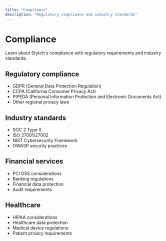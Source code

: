 ```yaml
---
title: "Compliance"
description: "Regulatory compliance and industry standards"
---
```


# Compliance

Learn about Stytch's compliance with regulatory requirements and industry standards.

## Regulatory compliance

- GDPR (General Data Protection Regulation)
- CCPA (California Consumer Privacy Act)
- PIPEDA (Personal Information Protection and Electronic Documents Act)
- Other regional privacy laws

## Industry standards

- SOC 2 Type II
- ISO 27001/27002
- NIST Cybersecurity Framework
- OWASP security practices

## Financial services

- PCI DSS considerations
- Banking regulations
- Financial data protection
- Audit requirements

## Healthcare

- HIPAA considerations
- Healthcare data protection
- Medical device regulations
- Patient privacy requirements
